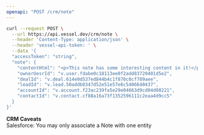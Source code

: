 ```yaml
---
openapi: "POST /crm/note"
---
```


<RequestExample>

```bash Request
curl --request POST \
  --url https://api.vessel.dev/crm/note \
  --header 'Content-Type: application/json' \
  --header 'vessel-api-token: ' \
  --data '{
  "accessToken": "string",
  "note": {
    "contentHtml": "<p>This note has some interesting content in it!</p>",
    "ownerUesrId": "v.user.fdabe0c18113ee0f2add83729401d5e2",
    "dealId": "v.deal.614e0d537ed844b4c1f870c0cf789aee",
    "leadId": "v.lead.50addb0347d52e51e57e6c5406640437",
    "accountId": "v.account.f23ac239fa5e29e04663d9cd04d08221",
    "contactId": "v.contact.cf88a16a73f1352596111c2eaa4d9cc5"
  }
}'
```

</RequestExample>

**CRM Caveats**  
Salesforce: You may only associate a Note with one entity
